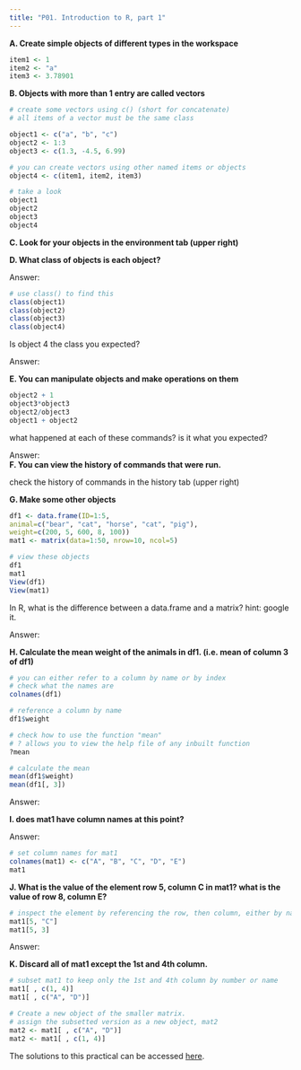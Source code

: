 ```yaml
---
title: "P01. Introduction to R, part 1"
---
```


**A. Create simple objects of different types in the workspace**

```r
item1 <- 1
item2 <- "a"
item3 <- 3.78901
```

**B. Objects with more than 1 entry are called vectors**

```r
# create some vectors using c() (short for concatenate)
# all items of a vector must be the same class

object1 <- c("a", "b", "c")
object2 <- 1:3
object3 <- c(1.3, -4.5, 6.99)

# you can create vectors using other named items or objects
object4 <- c(item1, item2, item3)

# take a look
object1
object2
object3
object4

```

**C. Look for your objects in the environment tab (upper right)**

**D. What class of objects is each object?**

Answer:

```r
# use class() to find this
class(object1)
class(object2)
class(object3)
class(object4)
```

Is object 4 the class you expected?

Answer:

**E. You can manipulate objects and make operations on them**

```r
object2 + 1
object3*object3
object2/object3
object1 + object2
```

what happened at each of these commands? is it what you expected?

Answer:\
**F. You can view the history of commands that were run.**

check the history of commands in the history tab (upper right)

**G. Make some other objects**

```r
df1 <- data.frame(ID=1:5,
animal=c("bear", "cat", "horse", "cat", "pig"),
weight=c(200, 5, 600, 8, 100))
mat1 <- matrix(data=1:50, nrow=10, ncol=5)

# view these objects
df1
mat1
View(df1)
View(mat1)

```

In R, what is the difference between a data.frame and a matrix? hint: google it.

Answer:

**H. Calculate the mean weight of the animals in df1. (i.e. mean of column 3 of df1)**

```r
# you can either refer to a column by name or by index
# check what the names are
colnames(df1)

# reference a column by name
df1$weight

# check how to use the function "mean"
# ? allows you to view the help file of any inbuilt function
?mean

# calculate the mean
mean(df1$weight)
mean(df1[, 3])
```

Answer:

**I. does mat1 have column names at this point?**

Answer:

```r
# set column names for mat1
colnames(mat1) <- c("A", "B", "C", "D", "E")
mat1


```

**J. What is the value of the element row 5, column C in mat1? what is the value of row 8, column E?**

```r
# inspect the element by referencing the row, then column, either by name or number
mat1[5, "C"]
mat1[5, 3]

```

Answer:

**K. Discard all of mat1 except the 1st and 4th column.**

```r
# subset mat1 to keep only the 1st and 4th column by number or name
mat1[ , c(1, 4)]
mat1[ , c("A", "D")]

# Create a new object of the smaller matrix.
# assign the subsetted version as a new object, mat2
mat2 <- mat1[ , c("A", "D")]
mat2 <- mat1[ , c(1, 4)]
```

The solutions to this practical can be accessed [here](00_01_1_IntroToR_solutions.qmd).
